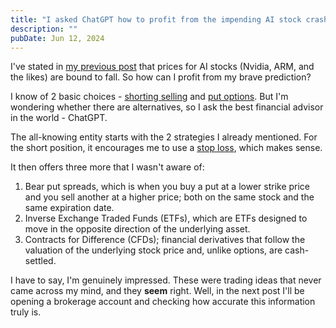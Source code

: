 ```yaml
---
title: "I asked ChatGPT how to profit from the impending AI stock crash. Oh, the irony."
description: ""
pubDate: Jun 12, 2024
---
```


I've stated in [my previous post](./invest-ai-stocks) that prices for AI stocks (Nvidia, ARM, and the likes) are bound to fall. So how can I profit from my brave prediction?

I know of 2 basic choices - [shorting selling](https://www.investopedia.com/terms/s/short.asp) and [put options](https://www.investopedia.com/terms/p/putoption.asp). But I'm wondering whether there are alternatives, so I ask the best financial advisor in the world - ChatGPT.

The all-knowing entity starts with the 2 strategies I already mentioned. For the short position, it encourages me to use a [stop loss](https://www.investopedia.com/terms/s/stop-lossorder.asp), which makes sense.

It then offers three more that I wasn't aware of:

1. Bear put spreads, which is when you buy a put at a lower strike price and you sell another at a higher price; both on the same stock and the same expiration date.
2. Inverse Exchange Traded Funds (ETFs), which are ETFs designed to move in the opposite direction of the underlying asset.
3. Contracts for Difference (CFDs); financial derivatives that follow the valuation of the underlying stock price and, unlike options, are cash-settled.

I have to say, I'm genuinely impressed. These were trading ideas that never came across my mind, and they **seem** right. Well, in the next post I'll be opening a brokerage account and checking how accurate this information truly is.
